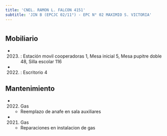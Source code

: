 ```yaml
---
title: 'CNEL. RAMON L. FALCON 4151'
subtitle: 'JIN B (EPCJC 02/11°) - EPC N° 02 MAXIMIO S. VICTORIA'
---
```


#


## Mobiliario

*  (2023) : Estación movil cooperadoras 1, Mesa inicial 5, Mesa pupitre doble 48, Silla escolar 116 

*  (2022) : Escritorio 4 





## Mantenimiento

*  (2022) Gas 
    + Reemplazo de anafe en sala auxiliares

*  (2021) Gas 
    + Reparaciones en instalacion de gas




